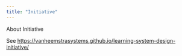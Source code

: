 ```yaml
---
title: "Initiative"
---
```


About Initiative

See <https://vanheemstrasystems.github.io/learning-system-design-initiative/>
